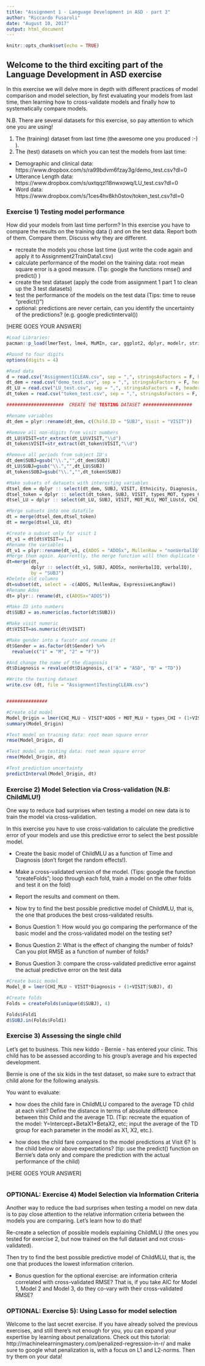 ```yaml
---
title: "Assignment 1 - Language Development in ASD - part 3"
author: "Riccardo Fusaroli"
date: "August 10, 2017"
output: html_document
---
```


```r
knitr::opts_chunk$set(echo = TRUE)
```

## Welcome to the third exciting part of the Language Development in ASD exercise

In this exercise we will delve more in depth with different practices of model comparison and model selection, by first evaluating your models from last time, then learning how to cross-validate models and finally how to systematically compare models.

N.B. There are several datasets for this exercise, so pay attention to which one you are using!

1. The (training) dataset from last time (the awesome one you produced :-) ).
2. The (test) datasets on which you can test the models from last time:
* Demographic and clinical data: https://www.dropbox.com/s/ra99bdvm6fzay3g/demo_test.csv?dl=0
* Utterance Length data: https://www.dropbox.com/s/uxtqqzl18nwxowq/LU_test.csv?dl=0
* Word data: https://www.dropbox.com/s/1ces4hv8kh0stov/token_test.csv?dl=0

### Exercise 1) Testing model performance

How did your models from last time perform? In this exercise you have to compare the results on the training data () and on the test data. Report both of them. Compare them. Discuss why they are different.

- recreate the models you chose last time (just write the code again and apply it to Assignment2TrainData1.csv)
- calculate performance of the model on the training data: root mean square error is a good measure. (Tip: google the functions rmse() and predict() )
- create the test dataset (apply the code from assignment 1 part 1 to clean up the 3 test datasets)
- test the performance of the models on the test data (Tips: time to reuse "predict()")
- optional: predictions are never certain, can you identify the uncertainty of the predictions? (e.g. google predictinterval())


[HERE GOES YOUR ANSWER]


```r
#Load Libraries:
pacman::p_load(lmerTest, lme4, MuMIn, car, ggplot2, dplyr, modelr, stringr, tidyverse, merTools)

#Round to four digits
options(digits = 4)

#Read data
d = read.csv("Assignment1CLEAN.csv", sep = ",", stringsAsFactors = F, header = T)
dt_dem = read.csv("demo_test.csv", sep = ",", stringsAsFactors = F, header = T)
dt_LU = read.csv("LU_test.csv", sep = ",", stringsAsFactors = F, header = T)
dt_token = read.csv("token_test.csv", sep = ",", stringsAsFactors = F, header = T)

#####################  CREATE THE TESTING DATASET ##################

#Rename variables
dt_dem = plyr::rename(dt_dem, c(Child.ID = "SUBJ", Visit = "VISIT"))

#Remove all non-digits from visit numbers
dt_LU$VISIT=str_extract(dt_LU$VISIT,"\\d")
dt_token$VISIT=str_extract(dt_token$VISIT,"\\d")

#Remove all periods from subject ID's
dt_dem$SUBJ=gsub("\\.","",dt_dem$SUBJ)
dt_LU$SUBJ=gsub("\\.","",dt_LU$SUBJ)
dt_token$SUBJ=gsub("\\.","",dt_token$SUBJ)

#Make subsets of datasets with interesting variables
dtsel_dem = dplyr :: select(dt_dem, SUBJ, VISIT, Ethnicity, Diagnosis, Gender, Age, ADOS, MullenRaw, ExpressiveLangRaw) #1
dtsel_token = dplyr :: select(dt_token, SUBJ, VISIT, types_MOT, types_CHI, tokens_MOT, tokens_CHI) #2
dtsel_LU = dplyr :: select(dt_LU, SUBJ, VISIT, MOT_MLU, MOT_LUstd, CHI_MLU, CHI_LUstd) #3

#Merge subsets into one datafile
dt = merge(dtsel_dem,dtsel_token)
dt = merge(dtsel_LU, dt)

#Create a subset only for visit 1
dt_v1 = dt[dt$VISIT==1,]
#Rename the variables
dt_v1 = plyr::rename(dt_v1, c(ADOS = "ADOSx", MullenRaw = "nonVerbalIQ", ExpressiveLangRaw = "verbalIQ"))
#Merge them again. Aparrently, the merge function will then duplicate the value for all the visits.
dt=merge(dt,
         dplyr :: select(dt_v1, SUBJ, ADOSx, nonVerbalIQ, verbalIQ),
         by = "SUBJ")
#Delete old columns
dt=subset(dt, select = -c(ADOS, MullenRaw, ExpressiveLangRaw))
#Rename Ados
dt= plyr:: rename(dt, c(ADOSx="ADOS"))

#Make ID into numbers
dt$SUBJ = as.numeric(as.factor(dt$SUBJ))

#Make visit numeric
dt$VISIT=as.numeric(dt$VISIT)

#Make gender into a facotr and rename it
dt$Gender = as.factor(dt$Gender) %>%
  revalue(c("1" = "M", "2" = "F"))

#And change the name of the diagnosis
dt$Diagnosis = revalue(dt$Diagnosis, c("A" = "ASD", "B" = "TD"))

#Write the testing dataset 
write.csv (dt, file = "Assignment1TestingCLEAN.csv")


############### 

#Create old model
Model_Origin = lmer(CHI_MLU ~ VISIT*ADOS + MOT_MLU + types_CHI + (1+VISIT|SUBJ), d)
summary(Model_Origin)

#Test model on training data: root mean square error
rmse(Model_Origin, d)

#Test model on testing data: root mean square error
rmse(Model_Origin, dt)

#Test prediction uncertainty
predictInterval(Model_Origin, dt)

```

### Exercise 2) Model Selection via Cross-validation (N.B: ChildMLU!)

One way to reduce bad surprises when testing a model on new data is to train the model via cross-validation. 

In this exercise you have to use cross-validation to calculate the predictive error of your models and use this predictive error to select the best possible model.

- Create the basic model of ChildMLU as a function of Time and Diagnosis (don't forget the random effects!).
- Make a cross-validated version of the model. (Tips: google the function "createFolds";  loop through each fold, train a model on the other folds and test it on the fold)
- Report the results and comment on them.

- Now try to find the best possible predictive model of ChildMLU, that is, the one that produces the best cross-validated results.

- Bonus Question 1: How would you go comparing the performance of the basic model and the cross-validated model on the testing set?
- Bonus Question 2: What is the effect of changing the number of folds? Can you plot RMSE as a function of number of folds?
- Bonus Question 3: compare the cross-validated predictive error against the actual predictive error on the test data


```r
#Create basic model
Model_0 = lmer(CHI_MLU ~ VISIT*Diagnosis + (1+VISIT|SUBJ), d)

#Create folds
Folds = createFolds(unique(d$SUBJ), 4)

Folds$Fold1
d$SUBJ.in(Folds$Fold1)

```


### Exercise 3) Assessing the single child

Let's get to business. This new kiddo - Bernie - has entered your clinic. This child has to be assessed according to his group's average and his expected development.

Bernie is one of the six kids in the test dataset, so make sure to extract that child alone for the following analysis.

You want to evaluate:

- how does the child fare in ChildMLU compared to the average TD child at each visit? Define the distance in terms of absolute difference between this Child and the average TD.
(Tip: recreate the equation of the model: Y=Intercept+BetaX1+BetaX2, etc; input the average of the TD group  for each parameter in the model as X1, X2, etc.).

- how does the child fare compared to the model predictions at Visit 6? Is the child below or above expectations? (tip: use the predict() function on Bernie's data only and compare the prediction with the actual performance of the child)

[HERE GOES YOUR ANSWER]



```r

```



### OPTIONAL: Exercise 4) Model Selection via Information Criteria
Another way to reduce the bad surprises when testing a model on new data is to pay close attention to the relative information criteria between the models you are comparing. Let's learn how to do that!

Re-create a selection of possible models explaining ChildMLU (the ones you tested for exercise 2, but now trained on the full dataset and not cross-validated).

Then try to find the best possible predictive model of ChildMLU, that is, the one that produces the lowest information criterion.

- Bonus question for the optional exercise: are information criteria correlated with cross-validated RMSE? That is, if you take AIC for Model 1, Model 2 and Model 3, do they co-vary with their cross-validated RMSE?

### OPTIONAL: Exercise 5): Using Lasso for model selection
Welcome to the last secret exercise. If you have already solved the previous exercises, and still there's not enough for you, you can expand your expertise by learning about penalizations. Check out this tutorial: http://machinelearningmastery.com/penalized-regression-in-r/ and make sure to google what penalization is, with a focus on L1 and L2-norms. Then try them on your data!


